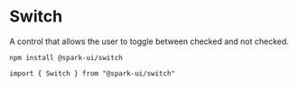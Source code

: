 


<Meta of={stories} />

# Switch

A control that allows the user to toggle between checked and not checked.

<StoryHeading label="Install" />

```
npm install @spark-ui/switch
```

<StoryHeading label="Import" />

```
import { Switch } from "@spark-ui/switch"
```

<StoryHeading label="Props" />

<ArgsTable of={Switch} />

<StoryHeading label="Usage" />
<Canvas>
  <Story of={stories.Default} />
</Canvas>

<StoryHeading label="Disabled" />
<Canvas>
  <Story of={stories.Disabled} />
</Canvas>

<StoryHeading label="Sizes" />
<Canvas>
  <Story of={stories.Sizes} />
</Canvas>

<StoryHeading label="Colors" />
<Canvas>
  <Story of={stories.Colors} />
</Canvas>
